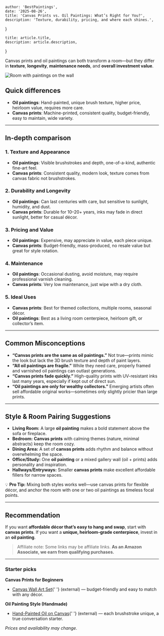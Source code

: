     author: 'BestPaintings',
    date: '2025-08-26',
    title: 'Canvas Prints vs. Oil Paintings: What’s Right for You?',
    description: 'Texture, durability, pricing, and where each shines.',
}

    title: article.title,
    description: article.description,
}


Canvas prints and oil paintings can both transform a room—but they differ in **texture**, **longevity**, **maintenance needs**, and **overall investment value**.

<Image
    src={image6}
    alt="Room with paintings on the wall"
    width={1200}
    height={400}
    priority
    className="rounded-xl shadow-md"
/>

## Quick differences
- **Oil paintings**: Hand-painted, unique brush texture, higher price, heirloom value, requires more care.
- **Canvas prints**: Machine-printed, consistent quality, budget-friendly, easy to maintain, wide variety.

---

## In-depth comparison

### 1. Texture and Appearance
- **Oil paintings**: Visible brushstrokes and depth, one-of-a-kind, authentic fine-art feel.
- **Canvas prints**: Consistent quality, modern look, texture comes from canvas fabric not brushstrokes.

### 2. Durability and Longevity
- **Oil paintings**: Can last centuries with care, but sensitive to sunlight, humidity, and dust.
- **Canvas prints**: Durable for 10–20+ years, inks may fade in direct sunlight, better for casual décor.

### 3. Pricing and Value
- **Oil paintings**: Expensive, may appreciate in value, each piece unique.
- **Canvas prints**: Budget-friendly, mass-produced, no resale value but great for style rotation.

### 4. Maintenance
- **Oil paintings**: Occasional dusting, avoid moisture, may require professional varnish cleaning.
- **Canvas prints**: Very low maintenance, just wipe with a dry cloth.

### 5. Ideal Uses
- **Canvas prints**: Best for themed collections, multiple rooms, seasonal décor.
- **Oil paintings**: Best as a living room centerpiece, heirloom gift, or collector’s item.

---

## Common Misconceptions
- **“Canvas prints are the same as oil paintings.”**
Not true—prints mimic the look but lack the 3D brush texture and depth of paint layers.
- **“All oil paintings are fragile.”**
While they need care, properly framed and varnished oil paintings can outlast generations.
- **“Canvas prints fade quickly.”**
High-quality prints with UV-resistant inks last many years, especially if kept out of direct sun.
- **“Oil paintings are only for wealthy collectors.”**
Emerging artists often sell affordable original works—sometimes only slightly pricier than large prints.

---

## Style & Room Pairing Suggestions
- **Living Room:** A large **oil painting** makes a bold statement above the sofa or fireplace.
- **Bedroom:** **Canvas prints** with calming themes (nature, minimal abstracts) keep the room cozy.
- **Dining Area:** A set of **canvas prints** adds rhythm and balance without overwhelming the space.
- **Office/Study:** One **oil painting** or a mixed gallery wall (oil + prints) adds personality and inspiration.
- **Hallways/Entryways:** Smaller **canvas prints** make excellent affordable fillers for narrow spaces.

💡 **Pro Tip:** Mixing both styles works well—use canvas prints for flexible décor, and anchor the room with one or two oil paintings as timeless focal points.

---

## Recommendation
If you want **affordable décor that’s easy to hang and swap**, start with **canvas prints**.
If you want a **unique, heirloom-grade centerpiece**, invest in an **oil painting**.

> Affiliate note: Some links may be affiliate links. **As an Amazon Associate, we earn from qualifying purchases.**

---

### Starter picks

**Canvas Prints for Beginners**
- [Canvas Wall Art Set](https://amzn.to/4mYfOB4){' '}
<span className="text-xs text-zinc-500">(external)</span> — budget-friendly and easy to match with any décor.

**Oil Painting Style (Handmade)**
- [Hand-Painted Oil on Canvas](https://amzn.to/4mB8Kef){' '}
<span className="text-xs text-zinc-500">(external)</span> — each brushstroke unique, a true conversation starter.

*Prices and availability may change.*
